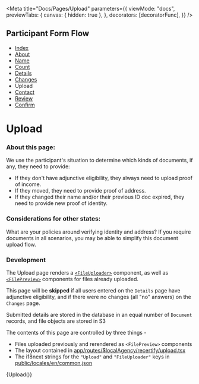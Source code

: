 
<Meta
  title="Docs/Pages/Upload"
  parameters={{
    viewMode: "docs",
    previewTabs: {
      canvas: { hidden: true },
    },
    decorators: [decoratorFunc],
  }}
/>

## Participant Form Flow

<ul className="breadcrumb">
  <li>
    <a href="?path=/docs/docs-pages-index--index">Index</a>
  </li>
  <li>
    <a href="?path=/docs/docs-pages-about--about">About</a>
  </li>
  <li>
    <a href="?path=/docs/docs-pages-name--name">Name</a>
  </li>
  <li>
    <a href="?path=/docs/docs-pages-count--count">Count</a>
  </li>
  <li>
    <a href="?path=/docs/docs-pages-details--details">Details</a>
  </li>
  <li>
    <a href="?path=/docs/docs-pages-changes--changes">Changes</a>
  </li>
  <li>Upload</li>
  <li>
    <a href="?path=/docs/docs-pages-contact--contact">Contact</a>
  </li>
  <li>
    <a href="?path=/docs/docs-pages-review--review">Review</a>
  </li>
  <li>
    <a href="?path=/docs/docs-pages-confirm--confirm">Confirm</a>
  </li>
</ul>

# Upload

### About this page:

​​We use the participant's situation to determine which kinds of documents, if any, they need to provide:

- If they don't have adjunctive eligibility, they always need to upload proof of income.
- If they moved, they need to provide proof of address.
- If they changed their name and/or their previous ID doc expired, they need to provide new proof of identity.

### Considerations for other states:

What are your policies around verifying identity and address?
If you require documents in all scenarios, you may be able to simplify this document upload flow.

### Development

The Upload page renders a [`<FileUploader>`](?path=/docs/components-input-fileuploader--default) component, as well as [`<FilePreview>`](?path=/docs/components-filepreview--default) components for files already uploaded.

This page will be **skipped** if all users entered on the `Details` page have adjunctive eligibility, and if there were no changes (all "no" answers) on the `Changes` page.

Submitted details are stored in the database in an equal number of `Document` records, and file objects are stored in S3

The contents of this page are controlled by three things -

- Files uploaded previously and rerendered as `<FilePreview>` components
- The layout contained in [app/routes/$localAgency/recertify/upload.tsx](../../participant/app/routes/%24localAgency/recertify/upload.tsx)
- The i18next strings for the `"Upload"` and `"FileUploader"` keys in [public/locales/en/common.json](../../participant/public/locales/en/common.json)

<Canvas>
  <Story name="Upload">{Upload()}</Story>
</Canvas>
